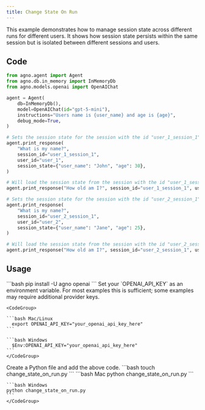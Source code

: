 ```yaml
---
title: Change State On Run
---
```


This example demonstrates how to manage session state across different runs for different users. It shows how session state persists within the same session but is isolated between different sessions and users.

## Code

```python change_state_on_run.py
from agno.agent import Agent
from agno.db.in_memory import InMemoryDb
from agno.models.openai import OpenAIChat

agent = Agent(
    db=InMemoryDb(),
    model=OpenAIChat(id="gpt-5-mini"),
    instructions="Users name is {user_name} and age is {age}",
    debug_mode=True,
)

# Sets the session state for the session with the id "user_1_session_1"
agent.print_response(
    "What is my name?",
    session_id="user_1_session_1",
    user_id="user_1",
    session_state={"user_name": "John", "age": 30},
)

# Will load the session state from the session with the id "user_1_session_1"
agent.print_response("How old am I?", session_id="user_1_session_1", user_id="user_1")

# Sets the session state for the session with the id "user_2_session_1"
agent.print_response(
    "What is my name?",
    session_id="user_2_session_1",
    user_id="user_2",
    session_state={"user_name": "Jane", "age": 25},
)

# Will load the session state from the session with the id "user_2_session_1"
agent.print_response("How old am I?", session_id="user_2_session_1", user_id="user_2")
```

## Usage

<Steps>
  <Snippet file="create-venv-step.mdx" />

  <Step title="Install libraries">
    ```bash
    pip install -U agno openai
    ```
  </Step>

  <Step title="Export your OpenAI API key">
    Set your `OPENAI_API_KEY` as an environment variable. For most examples this is sufficient; some examples may require additional provider keys.

    <CodeGroup>

    ```bash Mac/Linux
      export OPENAI_API_KEY="your_openai_api_key_here"
    ```

    ```bash Windows
      $Env:OPENAI_API_KEY="your_openai_api_key_here"
    ```
    </CodeGroup> 
  </Step>

  <Step title="Create a Python file">
    Create a Python file and add the above code.
    ```bash
    touch change_state_on_run.py
    ```
  </Step>

  <Step title="Run Agent">
    <CodeGroup>
    ```bash Mac
    python change_state_on_run.py
    ```
    
    ```bash Windows  
    python change_state_on_run.py
    ```
    </CodeGroup>
  </Step>

  <Snippet file="find-all-cookbooks.mdx" />
</Steps>